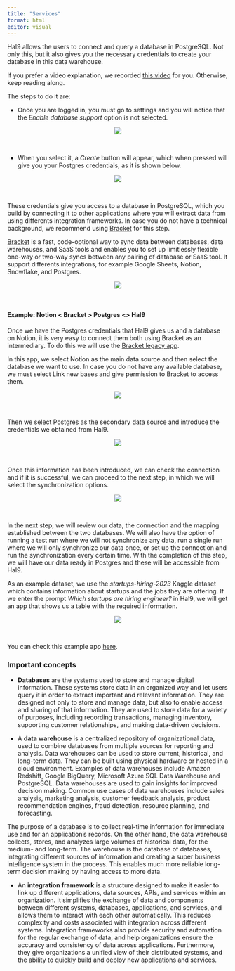 ```yaml
---
title: "Services"
format: html
editor: visual
---
```


Hal9 allows the users to connect and query a database in PostgreSQL. Not only this, but it also gives you the necessary credentials to create your database in this data warehouse.

If you prefer a video explanation, we recorded [this video](https://www.youtube.com/watch?v=SiX5p7mD13g) for you. Otherwise, keep reading along.

The steps to do it are:

-   Once you are logged in, you must go to settings and you will notice that the *Enable database support* option is not selected.

<center><img src="tutorial_02/120.png" style="max-width: 70%"/></center>
<br>

-   When you select it, a *Create* button will appear, which when pressed will give you your Postgres credentials, as it is shown below.

<center><img src="tutorial_02/121.png" style="max-width: 70%"/></center> 
<br>

These credentials give you access to a database in PostgreSQL, which you build by connecting it to other applications where you will extract data from using differents integration frameworks. In case you do not have a technical background, we recommend using [Bracket](https://www.usebracket.com/) for this step.

[Bracket](https://docs.usebracket.com/introduction) is a fast, code-optional way to sync data between databases, data warehouses, and SaaS tools and enables you to set up limitlessly flexible one-way or two-way syncs between any pairing of database or SaaS tool. It support differents integrations, for example Google Sheets, Notion, Snowflake, and Postgres.

<center><img src="tutorial_02/1.png" style="max-width: 70%"/></center> 
<br>

#### Example: Notion \< Bracket \> Postgres \<\> Hal9

Once we have the Postgres credentials that Hal9 gives us and a database on Notion, it is very easy to connect them both using Bracket as an intermediary. To do this we will use the [Bracket legacy app](https://legacy.app.usebracket.com/).

In this app, we select Notion as the main data source and then select the database we want to use. In case you do not have any available database, we must select Link new bases and give permission to Bracket to access them.

<center><img src="tutorial_02/122.png" style="max-width: 70%"/></center> 
<br>

Then we select Postgres as the secondary data source and introduce the credentials we obtained from Hal9.

<center><img src="tutorial_02/123.png" style="max-width: 70%"/></center> 
<br>

Once this information has been introduced, we can check the connection and if it is successful, we can proceed to the next step, in which we will select the synchronization options.

<center><img src="tutorial_02/124.png" style="max-width: 70%"/></center> 
<br>

In the next step, we will review our data, the connection and the mapping established between the two databases. We will also have the option of running a test run where we will not synchronize any data, run a single run where we will only synchronize our data once, or set up the connection and run the synchronization every certain time. With the completion of this step, we will have our data ready in Postgres and these will be accessible from Hal9.

As an example dataset, we use the *startups-hiring-2023* Kaggle dataset which contains information about startups and the jobs they are offering. If we enter the prompt *Which startups are hiring engineer?* in Hal9, we will get an app that shows us a table with the required information.

<center><img src="tutorial_02/125.png" style="max-width: 70%"/></center> 
<br>

You can check this example app [here](https://hal9.com/apps/startups-hiring-2023-example).


### Important concepts

-   **Databases** are the systems used to store and manage digital information. These systems store data in an organized way and let users query it in order to extract important and relevant information. They are designed not only to store and manage data, but also to enable access and sharing of that information. They are used to store data for a variety of purposes, including recording transactions, managing inventory, supporting customer relationships, and making data-driven decisions.

-   A **data warehouse** is a centralized repository of organizational data, used to combine databases from multiple sources for reporting and analysis. Data warehouses can be used to store current, historical, and long-term data. They can be built using physical hardware or hosted in a cloud environment. Examples of data warehouses include Amazon Redshift, Google BigQuery, Microsoft Azure SQL Data Warehouse and PostgreSQL. Data warehouses are used to gain insights for improved decision making. Common use cases of data warehouses include sales analysis, marketing analysis, customer feedback analysis, product recommendation engines, fraud detection, resource planning, and forecasting.

The purpose of a database is to collect real-time information for immediate use and for an application's records. On the other hand, the data warehouse collects, stores, and analyzes large volumes of historical data, for the medium- and long-term. The warehouse is the database of databases, integrating different sources of information and creating a super business intelligence system in the process. This enables much more reliable long-term decision making by having access to more data.

-   An **integration framework** is a structure designed to make it easier to link up different applications, data sources, APIs, and services within an organization. It simplifies the exchange of data and components between different systems, databases, applications, and services, and allows them to interact with each other automatically. This reduces complexity and costs associated with integration across different systems. Integration frameworks also provide security and automation for the regular exchange of data, and help organizations ensure the accuracy and consistency of data across applications. Furthermore, they give organizations a unified view of their distributed systems, and the ability to quickly build and deploy new applications and services.
